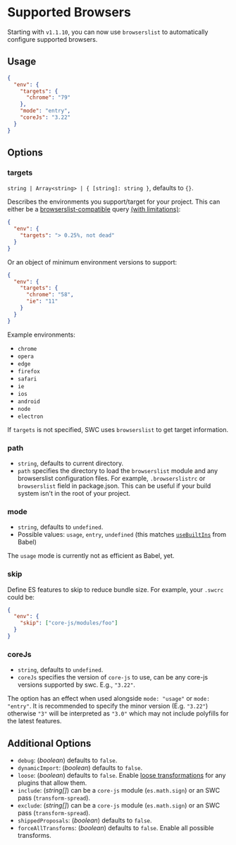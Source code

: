 
# Supported Browsers

Starting with `v1.1.10`, you can now use `browserslist` to automatically configure supported browsers.

## Usage

```json filename=".swcrc" copy
{
  "env": {
    "targets": {
      "chrome": "79"
    },
    "mode": "entry",
    "coreJs": "3.22"
  }
}
```

## Options

### targets

`string | Array<string> | { [string]: string }`, defaults to `{}`.

Describes the environments you support/target for your project. This can either be a [browserslist-compatible](https://github.com/ai/browserslist) query [(with limitations)](https://github.com/browserslist/browserslist-rs#limitations):

```json filename=".swcrc" copy
{
  "env": {
    "targets": "> 0.25%, not dead"
  }
}
```

Or an object of minimum environment versions to support:

```json filename=".swcrc" copy
{
  "env": {
    "targets": {
      "chrome": "58",
      "ie": "11"
    }
  }
}
```

Example environments:

- `chrome`
- `opera`
- `edge`
- `firefox`
- `safari`
- `ie`
- `ios`
- `android`
- `node`
- `electron`

If `targets` is not specified, SWC uses `browserslist` to get target information.

### path

- `string`, defaults to current directory.
- `path` specifies the directory to load the `browserslist` module and any browserslist configuration files. For example, `.browserslistrc` or `browserslist` field in package.json. This can be useful if your build system isn't in the root of your project.

### mode

- `string`, defaults to `undefined`.
- Possible values: `usage`, `entry`, `undefined` (this matches [`useBuiltIns`](https://babeljs.io/docs/en/babel-preset-env#usebuiltins) from Babel)

<Callout emoji="⚠️">
  The <code>usage</code> mode is currently not as efficient as Babel, yet.
</Callout>

### skip

Define ES features to skip to reduce bundle size. For example, your `.swcrc` could be:

```json filename=".swcrc" copy
{
  "env": {
    "skip": ["core-js/modules/foo"]
  }
}
```

### coreJs

- `string`, defaults to `undefined`.
- `coreJs` specifies the version of `core-js` to use, can be any core-js versions supported by swc. E.g., `"3.22"`.

The option has an effect when used alongside `mode: "usage"` or `mode: "entry"`. It is recommended to specify the minor version (E.g. `"3.22"`) otherwise `"3"` will be interpreted as `"3.0"` which may not include polyfills for the latest features.

## Additional Options

- `debug`: (_boolean_) defaults to `false`.
- `dynamicImport`: (_boolean_) defaults to `false`.
- `loose`: (_boolean_) defaults to `false`. Enable [loose transformations](http://2ality.com/2015/12/babel6-loose-mode.html) for any plugins that allow them.
- `include`: (_string[]_) can be a `core-js` module (`es.math.sign`) or an SWC pass (`transform-spread`).
- `exclude`: (_string[]_) can be a `core-js` module (`es.math.sign`) or an SWC pass (`transform-spread`).
- `shippedProposals`: (_boolean_) defaults to `false`.
- `forceAllTransforms`: (_boolean_) defaults to `false`. Enable all possible transforms.
